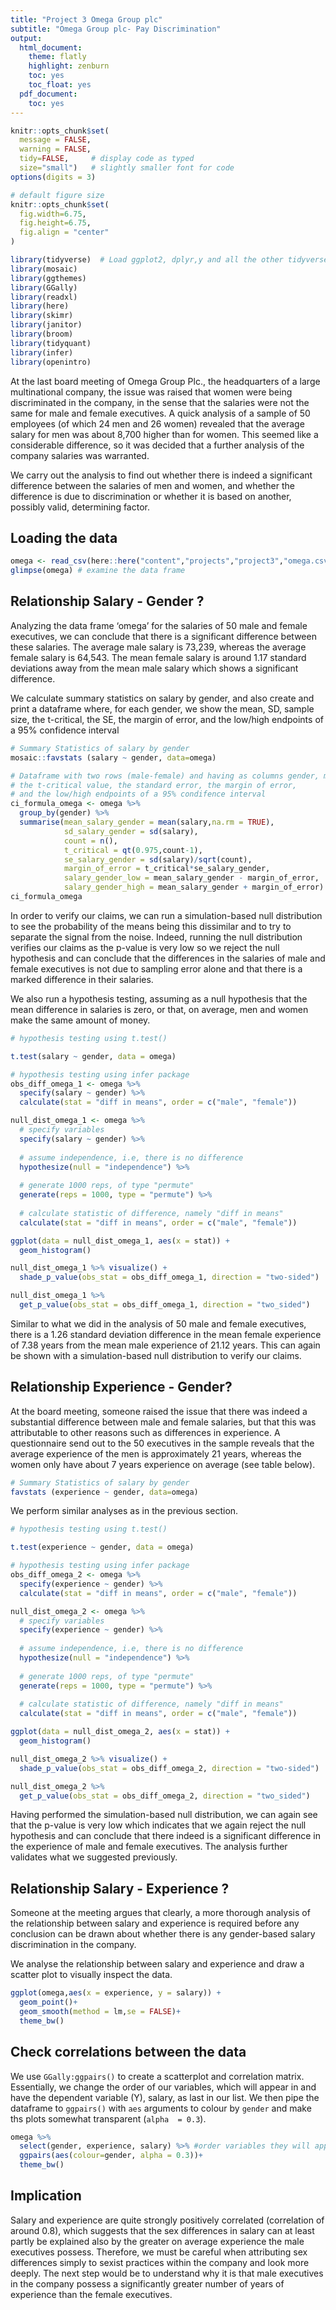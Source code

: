 ```yaml
---
title: "Project 3 Omega Group plc"
subtitle: "Omega Group plc- Pay Discrimination"
output:
  html_document:
    theme: flatly
    highlight: zenburn
    toc: yes
    toc_float: yes
  pdf_document:
    toc: yes
---
```



```r
knitr::opts_chunk$set(
  message = FALSE, 
  warning = FALSE, 
  tidy=FALSE,     # display code as typed
  size="small")   # slightly smaller font for code
options(digits = 3)

# default figure size
knitr::opts_chunk$set(
  fig.width=6.75, 
  fig.height=6.75,
  fig.align = "center"
)
```


```r
library(tidyverse)  # Load ggplot2, dplyr,y and all the other tidyverse packages
library(mosaic)
library(ggthemes)
library(GGally)
library(readxl)
library(here)
library(skimr)
library(janitor)
library(broom)
library(tidyquant)
library(infer)
library(openintro)
```



At the last board meeting of Omega Group Plc., the headquarters of a large multinational company, the issue was raised that women were being discriminated in the company, in the sense that the salaries were not the same for male and female executives. A quick analysis of a sample of 50 employees (of which 24 men and 26 women) revealed that the average salary for men was about 8,700 higher than for women. This seemed like a considerable difference, so it was decided that a further analysis of the company salaries was warranted. 

We carry out the analysis to find out whether there is indeed a significant difference between the salaries of men and women, and whether the difference is due to discrimination or whether it is based on another, possibly valid, determining factor. 

## Loading the data

```r
omega <- read_csv(here::here("content","projects","project3","omega.csv"))
glimpse(omega) # examine the data frame
```

## Relationship Salary - Gender ?

Analyzing the data frame ‘omega’ for the salaries of 50 male and female executives, we can conclude that there is a significant difference between these salaries. The average male salary is 73,239, whereas the average female salary is 64,543. The mean female salary is around 1.17 standard deviations away from the mean male salary which shows a significant difference.

We calculate summary statistics on salary by gender, and also create and print a dataframe where, for each gender, we show the mean, SD, sample size, the t-critical, the SE, the margin of error, and the low/high endpoints of a 95% confidence interval

```r

# Summary Statistics of salary by gender
mosaic::favstats (salary ~ gender, data=omega)

# Dataframe with two rows (male-female) and having as columns gender, mean, SD, sample size, 
# the t-critical value, the standard error, the margin of error, 
# and the low/high endpoints of a 95% condifence interval
ci_formula_omega <- omega %>% 
  group_by(gender) %>% 
  summarise(mean_salary_gender = mean(salary,na.rm = TRUE),
            sd_salary_gender = sd(salary),
            count = n(),
            t_critical = qt(0.975,count-1),
            se_salary_gender = sd(salary)/sqrt(count),
            margin_of_error = t_critical*se_salary_gender,
            salary_gender_low = mean_salary_gender - margin_of_error,
            salary_gender_high = mean_salary_gender + margin_of_error)
ci_formula_omega

```


In order to verify our claims, we can run a simulation-based null distribution to see the probability of the means being this dissimilar and to try to separate the signal from the noise. Indeed, running the null distribution verifies our claims as the p-value is very low so we reject the null hypothesis and can conclude that the differences in the salaries of male and female executives is not due to sampling error alone and that there is a marked difference in their salaries. 

We  also run a hypothesis testing, assuming as a null hypothesis that the mean difference in salaries is zero, or that, on average, men and women make the same amount of money. 

```r
# hypothesis testing using t.test() 

t.test(salary ~ gender, data = omega)

# hypothesis testing using infer package
obs_diff_omega_1 <- omega %>%
  specify(salary ~ gender) %>%
  calculate(stat = "diff in means", order = c("male", "female"))

null_dist_omega_1 <- omega %>%
  # specify variables
  specify(salary ~ gender) %>%
  
  # assume independence, i.e, there is no difference
  hypothesize(null = "independence") %>%
  
  # generate 1000 reps, of type "permute"
  generate(reps = 1000, type = "permute") %>%
  
  # calculate statistic of difference, namely "diff in means"
  calculate(stat = "diff in means", order = c("male", "female"))

ggplot(data = null_dist_omega_1, aes(x = stat)) +
  geom_histogram()

null_dist_omega_1 %>% visualize() +
  shade_p_value(obs_stat = obs_diff_omega_1, direction = "two-sided")

null_dist_omega_1 %>%
  get_p_value(obs_stat = obs_diff_omega_1, direction = "two_sided")

```


Similar to what we did in the analysis of 50 male and female executives, there is a 1.26 standard deviation difference in the mean female experience of 7.38 years from the mean male experience of 21.12 years. This can again be shown with a simulation-based null distribution to verify our claims. 

## Relationship Experience - Gender?

At the board meeting, someone raised the issue that there was indeed a substantial difference between male and female salaries, but that this was attributable to other reasons such as differences in experience. A questionnaire send out to the 50 executives in the sample reveals that the average experience of the men is approximately 21 years, whereas the women only have about 7 years experience on average (see table below).

```r
# Summary Statistics of salary by gender
favstats (experience ~ gender, data=omega)

```

We perform similar analyses as in the previous section.  

```r
# hypothesis testing using t.test() 

t.test(experience ~ gender, data = omega)

# hypothesis testing using infer package
obs_diff_omega_2 <- omega %>%
  specify(experience ~ gender) %>%
  calculate(stat = "diff in means", order = c("male", "female"))

null_dist_omega_2 <- omega %>%
  # specify variables
  specify(experience ~ gender) %>%
  
  # assume independence, i.e, there is no difference
  hypothesize(null = "independence") %>%
  
  # generate 1000 reps, of type "permute"
  generate(reps = 1000, type = "permute") %>%
  
  # calculate statistic of difference, namely "diff in means"
  calculate(stat = "diff in means", order = c("male", "female"))

ggplot(data = null_dist_omega_2, aes(x = stat)) +
  geom_histogram()

null_dist_omega_2 %>% visualize() +
  shade_p_value(obs_stat = obs_diff_omega_2, direction = "two-sided")

null_dist_omega_2 %>%
  get_p_value(obs_stat = obs_diff_omega_2, direction = "two_sided")


```


Having performed the simulation-based null distribution, we can again see that the p-value is very low which indicates that we again reject the null hypothesis and can conclude that there indeed is a significant difference in the experience of male and female executives. The analysis further validates what we suggested previously. 

## Relationship Salary - Experience ?

Someone at the meeting argues that clearly, a more thorough analysis of the relationship between salary and experience is required before any conclusion can be drawn about whether there is any gender-based salary discrimination in the company.

We analyse the relationship between salary and experience and draw a scatter plot to visually inspect the data.


```r
ggplot(omega,aes(x = experience, y = salary)) +
  geom_point()+
  geom_smooth(method = lm,se = FALSE)+ 
  theme_bw()

```

## Check correlations between the data

We use `GGally:ggpairs()` to create a scatterplot and correlation matrix. Essentially, we change the order of our variables, which will appear in and have the dependent variable (Y), salary, as last in our list. We then pipe the dataframe to `ggpairs()` with `aes` arguments to colour by `gender` and make ths plots somewhat transparent (`alpha  = 0.3`).

```r

omega %>% 
  select(gender, experience, salary) %>% #order variables they will appear in ggpairs()
  ggpairs(aes(colour=gender, alpha = 0.3))+
  theme_bw()

```

## Implication

Salary and experience are quite strongly positively correlated (correlation of around 0.8), which suggests that the sex differences in salary can at least partly be explained also by the greater on average experience the male executives possess. Therefore, we must be careful when attributing sex differences simply to sexist practices within the company and look more deeply. The next step would be to understand why it is that male executives in the company possess a significantly greater number of years of experience than the female executives. 

